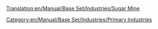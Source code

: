 [[Translation:en/Manual/Base Set/Industries/Sugar Mine]]
{{en/Manual/Base Set/Industries/Industries|Image=[[File:en/Manual/Base Set/Industries/SugarMine.png]]
|name=Sugar Mine
|climates=[[en/Manual/Climates]]
|accepts=Nothing
|produces=[[en/Manual/Base Set/Cargos/Sugar]]
|notes=Not present in other [[en/Manual/Climates]].
}}
[[Category:en/Manual/Base Set/Industries/Primary Industries]]